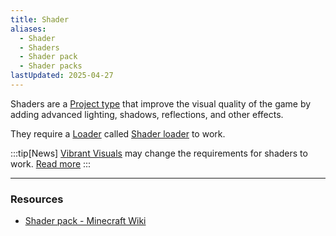 ```yaml
---
title: Shader
aliases:
  - Shader
  - Shaders
  - Shader pack
  - Shader packs
lastUpdated: 2025-04-27
---
```


Shaders are a [Project type](/projecttype) that improve the visual quality of the game by adding advanced lighting, shadows, reflections, and other effects.

They require a [Loader](/modloader) called [Shader loader](/shaderloader) to work.

:::tip[News]
[Vibrant Visuals](/vibrantvisuals) may change the requirements for shaders to work. [Read more](/vibrantvisuals#modding)
:::

---

### Resources
- [Shader pack - Minecraft Wiki](https://minecraft.wiki/w/Mod#Shader_pack)